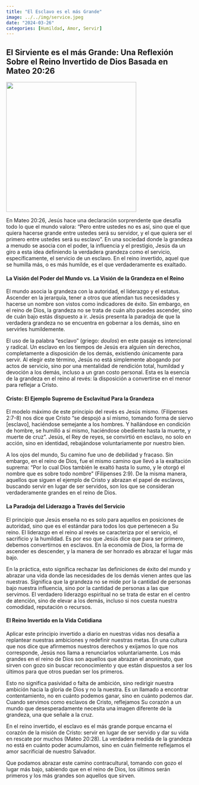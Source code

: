 ```yaml
---
title: "El Esclavo es el más Grande"
image: ../../img/service.jpeg
date: "2024-03-26"
categories: [Humildad, Amor, Servir]
---
```


## El Sirviente es el más Grande: Una Reflexión Sobre el Reino Invertido de Dios Basada en Mateo 20:26

![](../../img/service.jpeg){fig-align="center" width="350"}

En Mateo 20:26, Jesús hace una declaración sorprendente que desafía todo lo que el mundo valora: “Pero entre ustedes no es así, sino que el que quiera hacerse grande entre ustedes será su servidor, y el que quiera ser el primero entre ustedes será su esclavo”. En una sociedad donde la grandeza a menudo se asocia con el poder, la influencia y el prestigio, Jesús da un giro a esta idea definiendo la verdadera grandeza como el servicio, específicamente, el servicio de un esclavo. En el reino invertido, aquel que se humilla más, o es más humilde, es el que verdaderamente es exaltado.

#### La Visión del Poder del Mundo vs. La Visión de la Grandeza en el Reino

El mundo asocia la grandeza con la autoridad, el liderazgo y el estatus. Ascender en la jerarquía, tener a otros que atiendan tus necesidades y hacerse un nombre son vistos como indicadores de éxito. Sin embargo, en el reino de Dios, la grandeza no se trata de cuán alto puedes ascender, sino de cuán bajo estás dispuesto a ir. Jesús presenta la paradoja de que la verdadera grandeza no se encuentra en gobernar a los demás, sino en servirles humildemente.

El uso de la palabra "esclavo" (griego: *doulos*) en este pasaje es intencional y radical. Un esclavo en los tiempos de Jesús era alguien sin derechos, completamente a disposición de los demás, existiendo únicamente para servir. Al elegir este término, Jesús no está simplemente abogando por actos de servicio, sino por una mentalidad de rendición total, humildad y devoción a los demás, incluso a un gran costo personal. Esta es la esencia de la grandeza en el reino al revés: la disposición a convertirse en el menor para reflejar a Cristo.

#### Cristo: El Ejemplo Supremo de Esclavitud Para la Grandeza

El modelo máximo de este principio del revés es Jesús mismo. (Filipenses 2:7-8) nos dice que Cristo “se despojó a sí mismo, tomando forma de siervo \[esclavo\], haciéndose semejante a los hombres. Y hallándose en condición de hombre, se humilló a sí mismo, haciéndose obediente hasta la muerte, y muerte de cruz”. Jesús, el Rey de reyes, se convirtió en esclavo, no solo en acción, sino en identidad, rebajándose voluntariamente por nuestro bien.

A los ojos del mundo, Su camino fue uno de debilidad y fracaso. Sin embargo, en el reino de Dios, fue el mismo camino que llevó a la exaltación suprema: “Por lo cual Dios también le exaltó hasta lo sumo, y le otorgó el nombre que es sobre todo nombre” (Filipenses 2:9). De la misma manera, aquellos que siguen el ejemplo de Cristo y abrazan el papel de esclavos, buscando servir en lugar de ser servidos, son los que se consideran verdaderamente grandes en el reino de Dios.

#### La Paradoja del Liderazgo a Través del Servicio

El principio que Jesús enseña no es solo para aquellos en posiciones de autoridad, sino que es el estándar para todos los que pertenecen a Su reino. El liderazgo en el reino al revés se caracteriza por el servicio, el sacrificio y la humildad. Es por eso que Jesús dice que para ser primero, debemos convertirnos en esclavos. En la economía de Dios, la forma de ascender es descender, y la manera de ser honrado es abrazar el lugar más bajo.

En la práctica, esto significa rechazar las definiciones de éxito del mundo y abrazar una vida donde las necesidades de los demás vienen antes que las nuestras. Significa que la grandeza no se mide por la cantidad de personas bajo nuestra influencia, sino por la cantidad de personas a las que servimos. El verdadero liderazgo espiritual no se trata de estar en el centro de atención, sino de elevar a los demás, incluso si nos cuesta nuestra comodidad, reputación o recursos.

#### El Reino Invertido en la Vida Cotidiana

Aplicar este principio invertido a diario en nuestras vidas nos desafía a replantear nuestras ambiciones y redefinir nuestras metas. En una cultura que nos dice que afirmemos nuestros derechos y exijamos lo que nos corresponde, Jesús nos llama a renunciarlos voluntariamente. Los más grandes en el reino de Dios son aquellos que abrazan el anonimato, que sirven con gozo sin buscar reconocimiento y que están dispuestos a ser los últimos para que otros puedan ser los primeros.

Esto no significa pasividad o falta de ambición, sino redirigir nuestra ambición hacia la gloria de Dios y no la nuestra. Es un llamado a encontrar contentamiento, no en cuánto podemos ganar, sino en cuánto podemos dar. Cuando servimos como esclavos de Cristo, reflejamos Su corazón a un mundo que desesperadamente necesita una imagen diferente de la grandeza, una que señale a la cruz.

En el reino invertido, el esclavo es el más grande porque encarna el corazón de la misión de Cristo: servir en lugar de ser servido y dar su vida en rescate por muchos (Mateo 20:28). La verdadera medida de la grandeza no está en cuánto poder acumulamos, sino en cuán fielmente reflejamos el amor sacrificial de nuestro Salvador.

Que podamos abrazar este camino contracultural, tomando con gozo el lugar más bajo, sabiendo que en el reino de Dios, los últimos serán primeros y los más grandes son aquellos que sirven.
